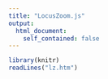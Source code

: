 ```yaml
---
title: "LocusZoom.js"
output:
  html_document:
    self_contained: false
---
```


```r
library(knitr)
readLines("lz.htm")
```

